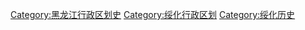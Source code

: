 [[Category:黑龙江行政区划史|Category:黑龙江行政区划史]]
[[Category:绥化行政区划|Category:绥化行政区划]]
[[Category:绥化历史|Category:绥化历史]]